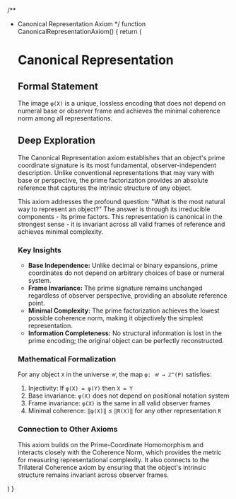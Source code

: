 
/**
 * Canonical Representation Axiom
 */
function CanonicalRepresentationAxiom() {
  return (
    <SectionTemplate>
      <h1>Canonical Representation</h1>
      
      <h2>Formal Statement</h2>
      <p>
        The image <code>φ(X)</code> is a unique, lossless encoding that does not depend 
        on numeral base or observer frame and achieves the minimal coherence norm among 
        all representations.
      </p>
      
      <h2>Deep Exploration</h2>
      <p>
        The Canonical Representation axiom establishes that an object's prime coordinate 
        signature is its most fundamental, observer-independent description. Unlike 
        conventional representations that may vary with base or perspective, the prime 
        factorization provides an absolute reference that captures the intrinsic structure 
        of any object.
      </p>
      
      <p>
        This axiom addresses the profound question: "What is the most natural way to 
        represent an object?" The answer is through its irreducible components - its prime 
        factors. This representation is canonical in the strongest sense - it is invariant 
        across all valid frames of reference and achieves minimal complexity.
      </p>
      
      <h3>Key Insights</h3>
      <ul>
        <li>
          <strong>Base Independence:</strong> Unlike decimal or binary expansions, prime 
          coordinates do not depend on arbitrary choices of base or numeral system.
        </li>
        <li>
          <strong>Frame Invariance:</strong> The prime signature remains unchanged regardless 
          of observer perspective, providing an absolute reference point.
        </li>
        <li>
          <strong>Minimal Complexity:</strong> The prime factorization achieves the lowest 
          possible coherence norm, making it objectively the simplest representation.
        </li>
        <li>
          <strong>Information Completeness:</strong> No structural information is lost in the 
          prime encoding; the original object can be perfectly reconstructed.
        </li>
      </ul>
      
      <h3>Mathematical Formalization</h3>
      <p>
        For any object <code>X</code> in the universe <code>𝒰</code>, the map <code>φ: 𝒰 → ℤ^(P)</code> satisfies:
      </p>
      <ol>
        <li>Injectivity: If <code>φ(X) = φ(Y)</code> then <code>X = Y</code></li>
        <li>Base invariance: <code>φ(X)</code> does not depend on positional notation system</li>
        <li>Frame invariance: <code>φ(X)</code> is the same in all valid observer frames</li>
        <li>Minimal coherence: <code>‖φ(X)‖</code> ≤ <code>‖R(X)‖</code> for any other representation <code>R</code></li>
      </ol>
      
      <h3>Connection to Other Axioms</h3>
      <p>
        This axiom builds on the Prime-Coordinate Homomorphism and interacts closely with the 
        Coherence Norm, which provides the metric for measuring representational complexity. 
        It also connects to the Trilateral Coherence axiom by ensuring that the object's 
        intrinsic structure remains invariant across observer frames.
      </p>
    </SectionTemplate>
  )
}

